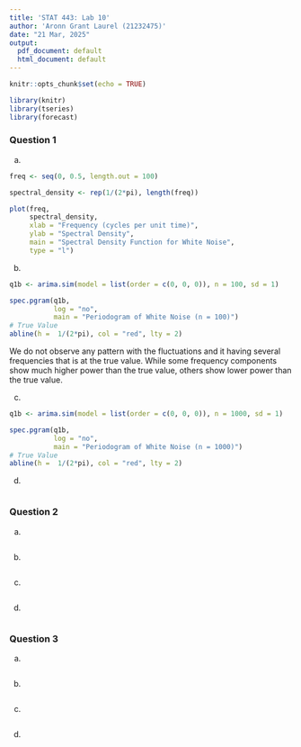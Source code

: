 ```yaml
---
title: 'STAT 443: Lab 10'
author: 'Aronn Grant Laurel (21232475)'
date: "21 Mar, 2025"
output:
  pdf_document: default
  html_document: default
---
```


```r
knitr::opts_chunk$set(echo = TRUE)

library(knitr)
library(tseries)
library(forecast)
```

### Question 1

(a)

```r
freq <- seq(0, 0.5, length.out = 100)

spectral_density <- rep(1/(2*pi), length(freq))

plot(freq,
     spectral_density, 
     xlab = "Frequency (cycles per unit time)", 
     ylab = "Spectral Density", 
     main = "Spectral Density Function for White Noise",
     type = "l")
```


(b)

```r
q1b <- arima.sim(model = list(order = c(0, 0, 0)), n = 100, sd = 1)

spec.pgram(q1b, 
           log = "no",
           main = "Periodogram of White Noise (n = 100)")
# True Value
abline(h =  1/(2*pi), col = "red", lty = 2)
```

We do not observe any pattern with the fluctuations and it having several frequencies that is
at the true value. While some frequency components show much higher power than the true
value, others show lower power than the true value.

(c)

```r
q1b <- arima.sim(model = list(order = c(0, 0, 0)), n = 1000, sd = 1)

spec.pgram(q1b, 
           log = "no",
           main = "Periodogram of White Noise (n = 1000)")
# True Value
abline(h =  1/(2*pi), col = "red", lty = 2)
```


(d)

```r

```


### Question 2

(a)

```r

```


(b)

```r

```

(c)

```r

```


(d)

```r

```


### Question 3

(a)

```r

```


(b)

```r

```

(c)

```r

```


(d)

```r

```
